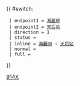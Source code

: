 {{Error|錯誤：此模板已停用。請見[[Template:HK Bus Route Cross Harbour/doc]]。}}{{ #switch: {{{format|}}}
  | endpoint1 = [[海麗邨巴士總站|海麗邨]]
  | endpoint2 = [[天后站公共運輸交匯處|天后站]]
  | direction = 1
  | status = {{HK Bus Status|M}}
  | inline = [[海麗邨巴士總站|海麗邨]] → [[天后站公共運輸交匯處|天后站]]
  | normal =
  | full =
}}<noinclude>[[Category:過海隧道巴士路線模板|914X]]</noinclude>